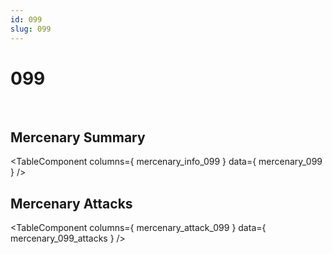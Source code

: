 ```yaml
---
id: 099
slug: 099
---
```



# 099

<div style = {{ display: "flex" }}>
    <Image img={require('@site/static/img/mercenaries/illust/thum_char_view_n_099.jpg')}/>
    <Image img={require('@site/static/img/mercenaries/illust/thum_char_view_o_099.jpg')}/>
</div>

## Mercenary Summary

<TableComponent
  columns={ mercenary_info_099 }
  data={ mercenary_099 }
/>

## Mercenary Attacks

<TableComponent
  columns={ mercenary_attack_099 }
  data={ mercenary_099_attacks }
/>